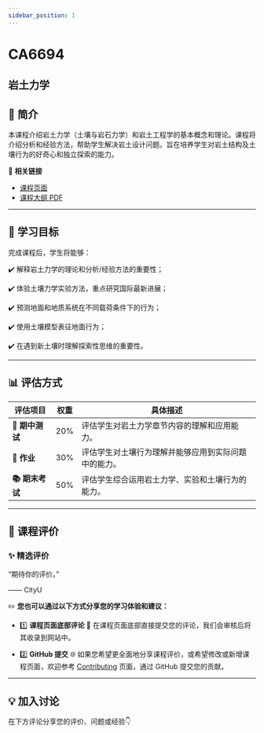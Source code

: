 ```yaml
---
sidebar_position: 1
---
```


# CA6694
## 岩土力学

## **📘 简介**
本课程介绍岩土力学（土壤与岩石力学）和岩土工程学的基本概念和理论。课程将介绍分析和经验方法，帮助学生解决岩土设计问题。旨在培养学生对岩土结构及土壤行为的好奇心和独立探索的能力。

🔗 **相关链接**
- [课程页面](https://www.cityu.edu.hk/catalogue/pg/202425/course/CA6694.htm)
- [课程大纲 PDF](https://www.cityu.edu.hk/catalogue/pg/202425/course/CA6694.pdf)

---

## **🎯 学习目标**

完成课程后，学生将能够：

✔️ 解释岩土力学的理论和分析/经验方法的重要性；

✔️ 体验土壤力学实验方法，重点研究国际最新进展；

✔️ 预测地面和地质系统在不同载荷条件下的行为；

✔️ 使用土壤模型表征地面行为；

✔️ 在遇到新土壤时理解探索性思维的重要性。

---

## **📊 评估方式**

| **评估项目**          | **权重** | **具体描述**                                                                                       |
|----------------------|---------|---------------------------------------------------------------------------------------------------|
| **📝 期中测试**       | 20%     | 评估学生对岩土力学章节内容的理解和应用能力。                                                       |
| **📝 作业**           | 30%     | 评估学生对土壤行为理解并能够应用到实际问题中的能力。                                               |
| **📚 期末考试**       | 50%     | 评估学生综合运用岩土力学、实验和土壤行为的能力。                                                   |

---

## **💬 课程评价**

### ✨ **精选评价**
<div className={commentStyles.commentBox}>
    <p className={commentStyles.commentText}>
        “期待你的评价。”
    </p>
    <p className={commentStyles.commentAuthor}>—— CityU</p>
</div>

✏️ **您也可以通过以下方式分享您的学习体验和建议：**

- 1️⃣ **课程页面底部评论**
💬 在课程页面底部直接提交您的评论，我们会审核后将其收录到网站中。

- 2️⃣ **GitHub 提交**
🌐 如果您希望更全面地分享课程评价，或希望修改或新增课程页面，欢迎参考 [Contributing](https://penjc.github.io/CityU/contributing) 页面，通过 GitHub 提交您的贡献。

---

## **💡 加入讨论**

在下方评论分享您的评价、问题或经验👇
<Utterances />
